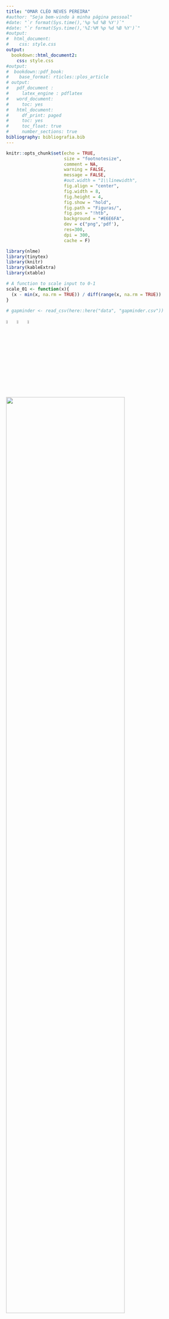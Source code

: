 ```yaml
---
title: "OMAR CLÉO NEVES PEREIRA"
#author: "Seja bem-vindo à minha página pessoal"
#date: "`r format(Sys.time(),'%p %d %B %Y')`"
#date: "`r format(Sys.time(),'%I:%M %p %d %B %Y')`"
#output: 
#  html_document:
#    css: style.css
output: 
  bookdown::html_document2:
    css: style.css  
#output:
#  bookdown::pdf_book:
#    base_format: rticles::plos_article
# output: 
#   pdf_document :
#     latex_engine : pdflatex
#   word_document:
#     toc: yes
#   html_document:
#     df_print: paged
#     toc: yes
#     toc_float: true
#     number_sections: true
bibliography: bibliografia.bib
---
```



```r
knitr::opts_chunk$set(echo = TRUE, 
                      size = "footnotesize",
                      comment = NA,
                      warning = FALSE,
                      message = FALSE,
                      #out.width = "1\\linewidth",
                      fig.align = "center",
                      fig.width = 8, 
                      fig.height = 4, 
                      fig.show = "hold",
                      fig.path = "Figuras/",
                      fig.pos = "!htb",
                      background = "#E6E6FA",
                      dev = c("png",'pdf'),
                      res=300,
                      dpi = 300,
                      cache = F)


```

```r
library(nlme)
library(tinytex)
library(knitr)
library(kableExtra)
library(xtable)
```

```r
# A function to scale input to 0-1
scale_01 <- function(x){
  (x - min(x, na.rm = TRUE)) / diff(range(x, na.rm = TRUE))
}
```

```r
# gapminder <- read_csv(here::here("data", "gapminder.csv"))
```


[![](./Figuras/linkedin.jpg "linkedin"){width=5%}](https://linkedin.com/in/omar-cléo-neves-pereira)
[![](./Figuras/lattes.png "lattes"){width=5%}](http://lattes.cnpq.br/9448206585707320)
[![](./Figuras/github.png "lattes"){width=5%}](https://github.com/OmarEAD)

<!-- Seja bem-vindo à minha página pessoal! -->

![](./Figuras/foto.jpg){width=80%} 

<span style="color:darkblue;font-weight:900;font-size:40px"> 
Olá, aqui é o Omar!
</span>

# Sejam bem-vindos! {-}

O desejo de trabalhar com agricultura surgiu desde criança, ao ver meu pai cultivando todos os dias em nossa horta caseira. Naquele pedacinho de terra, de aproximadamente de 25 metros quadrados, meu pai conseguia contribuir para a alimentação de nossa família, amigos e vizinhos. Isto foi muito motivador.

A agricultura brasileira tem se superado todos os anos e hoje alimenta grande parte do planeta. Este sucesso foi possível devido ao comprometimento das pessoas envolvidas neste processo, as quais se aperfeiçoaram de forma inter e multidisciplinares. A tecnologia empregada por meu pai já não seria suficiente hoje, mas o espírito, para servir ao maior número de pessoas, é o mesmo.

Minhas especialidades incluem a formação em Agronomia (graduação, mestrado e doutorado), Física (bacharelado e mestrado) e Bioestatística (pós-doutorado), áreas que também atuo como pesquisador e professor. Como resultado prático desta multidisciplinaridade, destaco o desenvolvimento de um equipamento para monitoramento da atividade iónica da solução do solo, patenteado pela Universidade Estadual de Maringá.

Também tenho como especialidade a programação em R, Latex (knitr), Markdown, e em outras linguagens, com as quais é possível gerar relatórios dinâmicos, além de apresentações e textos. Destaco ainda, minha competência na análise e ciência de dados e estatística, e, claro, meu entusiasmo em sempre estar disposto a aprender novas habilidades. Neste contexto me coloco a disposição para me envolver e atuar em novos projetos e desafios.